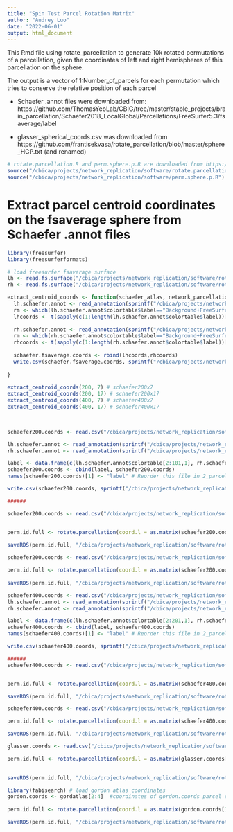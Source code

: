 ```yaml
---
title: "Spin Test Parcel Rotation Matrix"
author: "Audrey Luo"
date: "2022-06-01"
output: html_document
---
```


This Rmd file using rotate_parcellation to generate 10k rotated permutations of a parcellation, given the coordinates of left and right hemispheres of this parcellation on the sphere.

The output is a vector of 1:Number_of_parcels for each permutation which tries to conserve the relative position of each parcel

- Schaefer .annot files were downloaded from: https://github.com/ThomasYeoLab/CBIG/tree/master/stable_projects/brain_parcellation/Schaefer2018_LocalGlobal/Parcellations/FreeSurfer5.3/fsaverage/label

- glasser_spherical_coords.csv was downloaded from 
https://github.com/frantisekvasa/rotate_parcellation/blob/master/sphere_HCP.txt (and renamed)

```r
# rotate.parcellation.R and perm.sphere.p.R are downloaded from https://github.com/frantisekvasa/rotate_parcellation
source("/cbica/projects/network_replication/software/rotate.parcellation.R")
source("/cbica/projects/network_replication/software/perm.sphere.p.R")
```


# Extract parcel centroid coordinates on the fsaverage sphere from Schaefer .annot files
```r

library(freesurfer)
library(freesurferformats)

# load freesurfer fsaverage surface
lh <- read.fs.surface("/cbica/projects/network_replication/software/rotate_parcellation/lh.sphere") # downloaded from freesurfer/subjects/fsaverage/surf
rh <- read.fs.surface("/cbica/projects/network_replication/software/rotate_parcellation/rh.sphere")

extract_centroid_coords <- function(schaefer_atlas, network_parcellation) {
  lh.schaefer.annot <- read_annotation(sprintf("/cbica/projects/network_replication/software/rotate_parcellation/annot/lh.Schaefer2018_%1$sParcels_%2$sNetworks_order.annot", schaefer_atlas, network_parcellation))
  rm <- which(lh.schaefer.annot$colortable$label=="Background+FreeSurfer_Defined_Medial_Wall")
  lhcoords <- t(sapply(c(1:length(lh.schaefer.annot$colortable$label))[-rm], function(x) colMeans(lh$vertices[which(lh.schaefer.annot$label==lh.schaefer.annot$colortable$code[x]),]) ))
  
  rh.schaefer.annot <- read_annotation(sprintf("/cbica/projects/network_replication/software/rotate_parcellation/annot/rh.Schaefer2018_%1$sParcels_%2$sNetworks_order.annot", schaefer_atlas, network_parcellation))
  rm <- which(rh.schaefer.annot$colortable$label=="Background+FreeSurfer_Defined_Medial_Wall")
  rhcoords <- t(sapply(c(1:length(rh.schaefer.annot$colortable$label))[-rm], function(x) colMeans(rh$vertices[which(rh.schaefer.annot$label==rh.schaefer.annot$colortable$code[x]),]) ))
  
  schaefer.fsaverage.coords <- rbind(lhcoords,rhcoords)
  write.csv(schaefer.fsaverage.coords, sprintf("/cbica/projects/network_replication/software/rotate_parcellation/schaefer%1$sx%2$s_sphericalcoords.csv", schaefer_atlas, network_parcellation), row.names=F)
    
} 
 
extract_centroid_coords(200, 7) # schaefer200x7
extract_centroid_coords(200, 17) # schaefer200x17
extract_centroid_coords(400, 7) # schaefer400x7
extract_centroid_coords(400, 17) # schaefer400x17

 
```

```r
schaefer200.coords <- read.csv("/cbica/projects/network_replication/software/rotate_parcellation/schaefer200x7_sphericalcoords.csv") #coordinates of schaefer200.coords parcel centroids on the freesurfer sphere. 

lh.schaefer.annot <- read_annotation(sprintf("/cbica/projects/network_replication/software/rotate_parcellation/annot/lh.Schaefer2018_%1$sParcels_%2$sNetworks_order.annot", 200, 7))
rh.schaefer.annot <- read_annotation(sprintf("/cbica/projects/network_replication/software/rotate_parcellation/annot/rh.Schaefer2018_%1$sParcels_%2$sNetworks_order.annot", 200, 7))

label <- data.frame(c(lh.schaefer.annot$colortable[2:101,1], rh.schaefer.annot$colortable[2:101,1]))
schaefer200.coords <- cbind(label, schaefer200.coords)
names(schaefer200.coords)[1] <- "label" # Reorder this file in 2_parcelLabel_format.Rmd before going to next step

write.csv(schaefer200.coords, sprintf("/cbica/projects/network_replication/software/rotate_parcellation/schaefer%1$sx%2$s_sphericalcoords.csv", 200, 7), row.names=F)

######

schaefer200.coords <- read.csv("/cbica/projects/network_replication/software/rotate_parcellation/schaefer200x7_sphericalcoords_reordered.csv") #coordinates of schaefer200.coords parcel centroids on the freesurfer sphere, now reordered


perm.id.full <- rotate.parcellation(coord.l = as.matrix(schaefer200.coords[1:100,3:5]), coord.r = as.matrix(schaefer200.coords[101:200,3:5]), nrot = 10000) #rotate the schaefer200.coords parcellation 10,000 times on the freesurfer sphere to generate spatial nulls for spin-based permutation significance testing 
 
saveRDS(perm.id.full, "/cbica/projects/network_replication/software/rotate_parcellation/schaefer200x7.coords_sphericalrotations_N10k.rds")

```

```r
schaefer200.coords <- read.csv("/cbica/projects/network_replication/software/rotate_parcellation/schaefer200x17_sphericalcoords.csv") #coordinates of schaefer200.coords parcel centroids on the freesurfer sphere

perm.id.full <- rotate.parcellation(coord.l = as.matrix(schaefer200.coords[1:100,1:3]), coord.r = as.matrix(schaefer200.coords[101:200,1:3]), nrot = 10000) #rotate the schaefer200.coords parcellation 10,000 times on the freesurfer sphere to generate spatial nulls for spin-based permutation significance testing 
 
saveRDS(perm.id.full, "/cbica/projects/network_replication/software/rotate_parcellation/schaefer200x17.coords_sphericalrotations_N10k.rds")
```

```r
schaefer400.coords <- read.csv("/cbica/projects/network_replication/software/rotate_parcellation/schaefer400x7_sphericalcoords.csv") #coordinates of schaefer400.coords parcel centroids on the freesurfer sphere. Reordered in 2_parcelLabel_format.Rmd.
lh.schaefer.annot <- read_annotation(sprintf("/cbica/projects/network_replication/software/rotate_parcellation/annot/lh.Schaefer2018_%1$sParcels_%2$sNetworks_order.annot", 400, 7))
rh.schaefer.annot <- read_annotation(sprintf("/cbica/projects/network_replication/software/rotate_parcellation/annot/rh.Schaefer2018_%1$sParcels_%2$sNetworks_order.annot", 400, 7))

label <- data.frame(c(lh.schaefer.annot$colortable[2:201,1], rh.schaefer.annot$colortable[2:201,1]))
schaefer400.coords <- cbind(label, schaefer400.coords)
names(schaefer400.coords)[1] <- "label" # Reorder this file in 2_parcelLabel_format.Rmd before going to next step

write.csv(schaefer400.coords, sprintf("/cbica/projects/network_replication/software/rotate_parcellation/schaefer%1$sx%2$s_sphericalcoords.csv", 400, 7), row.names=F)

######
schaefer400.coords <- read.csv("/cbica/projects/network_replication/software/rotate_parcellation/schaefer400x7_sphericalcoords_reordered.csv") #coordinates of schaefer400.coords parcel centroids on the freesurfer sphere, now reordered


perm.id.full <- rotate.parcellation(coord.l = as.matrix(schaefer400.coords[1:200,3:5]), coord.r = as.matrix(schaefer400.coords[201:400,3:5]), nrot = 10000) #rotate the schaefer400.coords parcellation 10,000 times on the freesurfer sphere to generate spatial nulls for spin-based permutation significance testing 

saveRDS(perm.id.full, "/cbica/projects/network_replication/software/rotate_parcellation/schaefer400x7.coords_sphericalrotations_N10k.rds")

```

```r
schaefer400.coords <- read.csv("/cbica/projects/network_replication/software/rotate_parcellation/schaefer400x17_sphericalcoords.csv") #coordinates of schaefer400.coords parcel centroids on the freesurfer sphere

perm.id.full <- rotate.parcellation(coord.l = as.matrix(schaefer400.coords[1:200,1:3]), coord.r = as.matrix(schaefer400.coords[201:400,1:3]), nrot = 10000) #rotate the schaefer400.coords parcellation 10,000 times on the freesurfer sphere to generate spatial nulls for spin-based permutation significance testing 

saveRDS(perm.id.full, "/cbica/projects/network_replication/software/rotate_parcellation/schaefer400x17.coords_sphericalrotations_N10k.rds")
```

```r
glasser.coords <- read.csv("/cbica/projects/network_replication/software/rotate_parcellation/glasser_spherical_coords.csv", header=F) #coordinates of glasser parcel centroids on the freesurfer sphere

perm.id.full <- rotate.parcellation(coord.l = as.matrix(glasser.coords[181:360,]), coord.r = as.matrix(glasser.coords[1:180,]), nrot = 10000) #rotate the glasser.coords parcellation 10,000 times on the freesurfer sphere to generate spatial nulls for spin-based permutation significance testing 
 

saveRDS(perm.id.full, "/cbica/projects/network_replication/software/rotate_parcellation/glasser.coords_sphericalrotations_N10k.rds")
```

```r
library(fabisearch) # load gordon atlas coordinates
gordon.coords <- gordatlas[2:4]  #coordinates of gordon.coords parcel centroids on the freesurfer sphere
 
perm.id.full <- rotate.parcellation(coord.l = as.matrix(gordon.coords[1:161,]), coord.r = as.matrix(gordon.coords[162:333,]), nrot = 10000) #rotate the gordon.coords parcellation 10,000 times on the freesurfer sphere to generate spatial nulls for spin-based permutation significance testing 

saveRDS(perm.id.full, "/cbica/projects/network_replication/software/rotate_parcellation/gordon.coords_sphericalrotations_N10k.rds")
```

